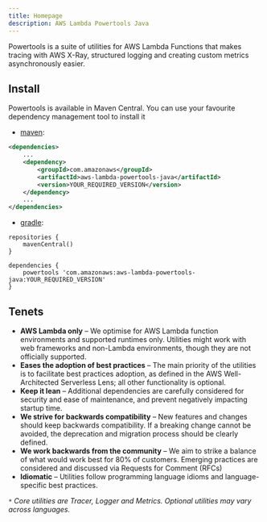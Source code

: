 ```yaml
---
title: Homepage
description: AWS Lambda Powertools Java
---
```


Powertools is a suite of utilities for AWS Lambda Functions that makes tracing with AWS X-Ray, structured logging and creating custom metrics asynchronously easier.

## Install

Powertools is available in Maven Central. You can use your favourite dependency management tool to install it

* [maven](https://maven.apache.org/):
```xml
<dependencies>
    ...
    <dependency>
        <groupId>com.amazonaws</groupId>
        <artifactId>aws-lambda-powertools-java</artifactId>
        <version>YOUR_REQUIRED_VERSION</version>
    </dependency>
    ...
</dependencies>
```
* [gradle](https://gradle.org/):
```
repositories {
    mavenCentral()
}

dependencies {
    powertools 'com.amazonaws:aws-lambda-powertools-java:YOUR_REQUIRED_VERSION'
}
```

## Tenets

* **AWS Lambda only** – We optimise for AWS Lambda function environments and supported runtimes only. Utilities might work with web frameworks and non-Lambda environments, though they are not officially supported.
* **Eases the adoption of best practices** – The main priority of the utilities is to facilitate best practices adoption, as defined in the AWS Well-Architected Serverless Lens; all other functionality is optional.
* **Keep it lean** – Additional dependencies are carefully considered for security and ease of maintenance, and prevent negatively impacting startup time.
* **We strive for backwards compatibility** – New features and changes should keep backwards compatibility. If a breaking change cannot be avoided, the deprecation and migration process should be clearly defined.
* **We work backwards from the community** – We aim to strike a balance of what would work best for 80% of customers. Emerging practices are considered and discussed via Requests for Comment (RFCs)
* **Idiomatic** – Utilities follow programming language idioms and language-specific best practices.

_`*` Core utilities are Tracer, Logger and Metrics. Optional utilities may vary across languages._